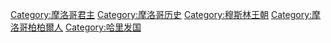 [[Category:摩洛哥君主|Category:摩洛哥君主]]
[[Category:摩洛哥历史|Category:摩洛哥历史]]
[[Category:穆斯林王朝|Category:穆斯林王朝]]
[[Category:摩洛哥柏柏爾人|Category:摩洛哥柏柏爾人]]
[[Category:哈里发国|Category:哈里发国]]